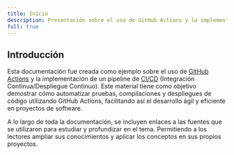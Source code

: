 ```yaml
---
title: Início
description: Presentación sobre el uso de GitHub Actions y la implementación de un pipeline de CI/CD
full: true
---
```


## Introducción

Esta documentación fue creada como ejemplo sobre el uso de [GitHub Actions](https://github.com/features/actions) y la implementación de un pipeline de [CI/CD](https://github.com/resources/articles/devops/ci-cd) (Integración Continua/Despliegue Continuo). Este material tiene como objetivo demostrar cómo automatizar pruebas, compilaciones y despliegues de código utilizando GitHub Actions, facilitando así el desarrollo ágil y eficiente en proyectos de software.

A lo largo de toda la documentación, se incluyen enlaces a las fuentes que se utilizaron para estudiar y profundizar en el tema. Permitiendo a los lectores ampliar sus conocimientos y aplicar los conceptos en sus propios proyectos.
